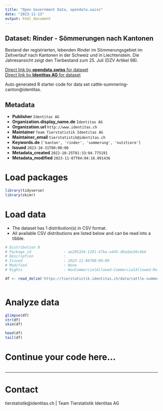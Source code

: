 ```yaml
---
title: "Open Government Data, opendata.swiss"
date: "2023-11-13"
output: html_document
---
```


## Dataset: Rinder - Sömmerungen nach Kantonen

Bestand der registrierten, lebenden Rinder im Sömmerungsgebiet im Zeitverlauf nach Kantonen in der Schweiz und in Liechtenstein. Die Jahresansicht zeigt den Tierbestand zum 25. Juli (DZV Artikel 98).

[Direct link by **opendata.swiss** for dataset](https://opendata.swiss/de/dataset/rinder-sommerungen-nach-kantonen)<br>
[Direct link by **Identitas AG** for dataset](https://tierstatistik.identitas.ch/)

Auto generated R starter code for data set cattle-summering-canton@identitas.

## Metadata

- **Publisher** `Identitas AG`
- **Organization.display_name.de** `Identitas AG`
- **Organization.url** `http://www.identitas.ch`
- **Maintainer** `Team Tierstatistik Identitas AG`
- **Maintainer_email** `tierstatistik@identitas.ch`
- **Keywords.de** `['kanton', 'rinder', 'sommerung', 'nutztiere']`
- **Issued** `2023-10-31T00:00:00`
- **Metadata_created** `2022-10-25T01:33:04.775191`
- **Metadata_modified** `2023-11-07T04:04:16.091436`


# Load packages

```r

library(tidyverse)
library(skimr)

```

# Load data

-   The dataset has 1 distribution(s) in CSV format.
-   All available CSV distributions are listed below and can be read into a tibble.

```r

# Distribution 0
# Package_id               : ae205334-1291-47ba-a445-d6adae36c4b6
# Description              : 
# Issued                   : 2023-11-06T00:00:00
# Modified                 : None
# Rights                   : NonCommercialAllowed-CommercialAllowed-ReferenceRequired

df <- read_delim('https://tierstatistik.identitas.ch/data/cattle-summering-canton.csv')



```

# Analyze data

```r

glimpse(df)
str(df)
skim(df)

head(df)
tail(df)

```

# Continue your code here...

```r

```

------------------------------------------------------------------------

# Contact

tierstatistik@identitas.ch | Team Tierstatistik Identitas AG

